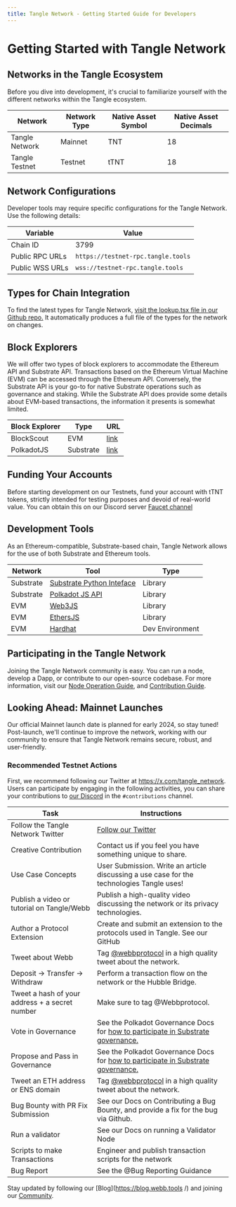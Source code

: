 ```yaml
---
title: Tangle Network - Getting Started Guide for Developers
---
```


# Getting Started with Tangle Network

## Networks in the Tangle Ecosystem

Before you dive into development, it's crucial to familiarize yourself with the different networks within the Tangle ecosystem.

| Network        | Network Type | Native Asset Symbol | Native Asset Decimals |
| -------------- | ------------ | ------------------- | --------------------- |
| Tangle Network | Mainnet      | TNT                 | 18                    |
| Tangle Testnet | Testnet      | tTNT                | 18                    |

## Network Configurations

Developer tools may require specific configurations for the Tangle Network. Use the following details:

| Variable        | Value                              |
| --------------- | ---------------------------------- |
| Chain ID        | 3799                               |
| Public RPC URLs | `https://testnet-rpc.tangle.tools` |
| Public WSS URLs | `wss://testnet-rpc.tangle.tools`   |

## Types for Chain Integration

To find the latest types for Tangle Network, [visit the lookup.tsx file in our Github repo.](https://github.com/webb-tools/tangle/blob/main/types/src/interfaces/lookup.ts) It automatically produces a full file of the types for the network on changes.

## Block Explorers

We will offer two types of block explorers to accommodate the Ethereum API and Substrate API. Transactions based on the Ethereum Virtual Machine (EVM) can be accessed through the Ethereum API. Conversely, the Substrate API is your go-to for native Substrate operations such as governance and staking. While the Substrate API does provide some details about EVM-based transactions, the information it presents is somewhat limited.

| Block Explorer | Type      | URL                                                                                |
| -------------- | --------- | ---------------------------------------------------------------------------------- |
| BlockScout     | EVM       | [link](https://testnet-explorer.tangle.tools/)                                     |
| PolkadotJS     | Substrate | [link](https://polkadot.js.org/apps/?rpc=wss://testnet-rpc.tangle.tools#/explorer) |

## Funding Your Accounts

Before starting development on our Testnets, fund your account with tTNT tokens, strictly intended for testing purposes and devoid of real-world value. You can obtain this on our Discord server [Faucet channel](https://discord.com/channels/833784453251596298/1183826417625075753)

## Development Tools

As an Ethereum-compatible, Substrate-based chain, Tangle Network allows for the use of both Substrate and Ethereum tools.

| Network   | Tool                                                                             | Type            |
| --------- | -------------------------------------------------------------------------------- | --------------- |
| Substrate | [Substrate Python Inteface](https://github.com/polkascan/py-substrate-interface) | Library         |
| Substrate | [Polkadot JS API](https://polkadot.js.org/docs/api/)                             | Library         |
| EVM       | [Web3JS](https://web3js.readthedocs.io/)                                         | Library         |
| EVM       | [EthersJS](https://docs.ethers.io/)                                              | Library         |
| EVM       | [Hardhat](https://hardhat.org/)                                                  | Dev Environment |

## Participating in the Tangle Network

Joining the Tangle Network community is easy. You can run a node, develop a Dapp, or contribute to our open-source codebase. For more information, visit our [Node Operation Guide](./node/quickstart.mdx), and [Contribution Guide](./contribute.mdx).

## Looking Ahead: Mainnet Launches

Our official Mainnet launch date is planned for early 2024, so stay tuned! Post-launch, we'll continue to improve the network, working with our community to ensure that Tangle Network remains secure, robust, and user-friendly.

### Recommended Testnet Actions

First, we recommend following our Twitter at https://x.com/tangle_network.
Users can participate by engaging in the following activities, you can share your contributions to [our Discord](https://webb.tools/community) in the `#contributions` channel.

| Task                                           | Instructions                                                                                                                                     |
| ---------------------------------------------- | ------------------------------------------------------------------------------------------------------------------------------------------------ |
| Follow the Tangle Network Twitter              | [Follow our Twitter](https://twitter.com/tangle_network)                                                                                              |
| Creative Contribution                          | Contact us if you feel you have something unique to share.                                                                                       |
| Use Case Concepts                              | User Submission. Write an article discussing a use case for the technologies Tangle uses!                                                        |
| Publish a video or tutorial on Tangle/Webb     | Publish a high-quality video discussing the network or its privacy technologies.                                                                 |
| Author a Protocol Extension                    | Create and submit an extension to the protocols used in Tangle. See our GitHub                                                                   |
| Tweet about Webb                               | Tag [@webbprotocol](https://twitter.com/webbprotocol) in a high quality tweet about the network.                                                 |
| Deposit → Transfer → Withdraw                  | Perform a transaction flow on the network or the Hubble Bridge.                                                                                  |
| Tweet a hash of your address + a secret number | Make sure to tag @Webbprotocol.                                                                                                                  |
| Vote in Governance                             | See the Polkadot Governance Docs for [how to participate in Substrate governance.](https://wiki.polkadot.network/docs/maintain-guides-democracy) |
| Propose and Pass in Governance                 | See the Polkadot Governance Docs for [how to participate in Substrate governance.](https://wiki.polkadot.network/docs/maintain-guides-democracy) |
| Tweet an ETH address or ENS domain             | Tag [@webbprotocol](https://twitter.com/webbprotocol) in a high quality tweet about the network.                                                 |
| Bug Bounty with PR Fix Submission              | See our Docs on Contributing a Bug Bounty, and provide a fix for the bug via Github.                                                             |
| Run a validator                                | See our Docs on running a Validator Node                                                                                                         |
| Scripts to make Transactions                   | Engineer and publish transaction scripts for the network                                                                                         |
| Bug Report                                     | See the @Bug Reporting Guidance                                                                                                                  |

Stay updated by following our [Blog](https://blog.webb.tools /) and joining our [Community](https://webb.tools/community).

